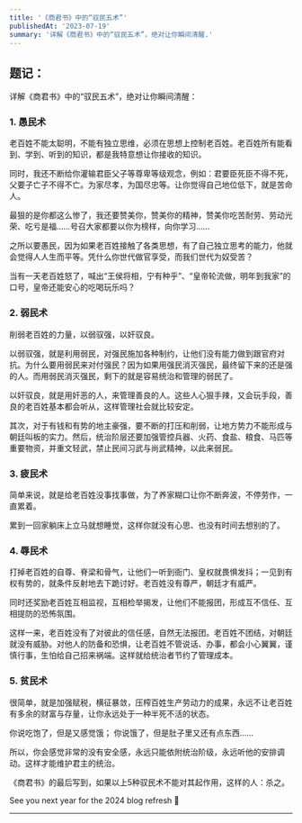 ```yaml
---
title: '《商君书》中的“驭民五术”'
publishedAt: '2023-07-19'
summary: '详解《商君书》中的“驭民五术”，绝对让你瞬间清醒.'
---
```


## 题记：

详解《商君书》中的“驭民五术”，绝对让你瞬间清醒：

### 1. 愚民术

老百姓不能太聪明，不能有独立思维，必须在思想上控制老百姓。老百姓所有能看到、学到、听到的知识，都是我特意想让你接收的知识。

同时，我还不断给你灌输君臣父子等尊卑等级观念，例如：君要臣死臣不得不死，父要子亡子不得不亡。为家尽孝，为国尽忠等。让你觉得自己地位低下，就是苦命人。

最狠的是你都这么惨了，我还要赞美你，赞美你的精神，赞美你吃苦耐劳、劳动光荣、吃亏是福……号召大家都要以你为榜样，向你学习……

之所以要愚民，因为如果老百姓接触了各类思想，有了自己独立思考的能力，他就会觉得人人生而平等。凭什么你世代做官享受，而我们世代为奴受苦？

当有一天老百姓怒了，喊出“王侯将相，宁有种乎”、“皇帝轮流做，明年到我家”的口号，皇帝还能安心的吃喝玩乐吗？

### 2. 弱民术

削弱老百姓的力量，以弱驭强，以奸驭良。

以弱驭强，就是利用弱民，对强民施加各种制约，让他们没有能力做到跟官府对抗。为什么要用弱民来对付强民？因为如果用强民消灭强民，最终留下来的还是强的人。而用弱民消灭强民，剩下的就是容易统治和管理的弱民了。

以奸驭良，就是用奸恶的人，来管理善良的人。这些人心狠手辣，又会玩手段，善良的老百姓基本都会听从，这样管理社会就比较安定。

其次，对于有钱和有势的地主豪强，要不断的打压和削弱，让地方势力不能形成与朝廷叫板的实力。然后，统治阶层还要加强管控兵器、火药、食盐、粮食、马匹等重要物资，并重文轻武，禁止民间习武与尚武精神，以此来弱民。

### 3. 疲民术

简单来说，就是给老百姓没事找事做，为了养家糊口让你不断奔波，不停劳作，一直累着。

累到一回家躺床上立马就想睡觉，这样你就没有心思、也没有时间去想别的了。

### 4. 辱民术

打掉老百姓的自尊、脊梁和骨气，让他们一听到衙门、皇权就畏惧发抖；一见到有权有势的，就条件反射地去下跪讨好。老百姓没有尊严，朝廷才有威严。

同时还奖励老百姓互相监视，互相检举揭发，让他们不能报团，形成互不信任、互相提防的恐怖氛围。

这样一来，老百姓没有了对彼此的信任感，自然无法报团。老百姓不团结，对朝廷就没有威胁。对他人的防备和恐惧，让老百姓不管说话、办事，都会小心翼翼，谨慎行事，生怕给自己招来祸端。这样就给统治者节约了管理成本。

### 5. 贫民术

很简单，就是加强赋税，横征暴敛，压榨百姓生产劳动力的成果，永远不让老百姓有多余的财富与存量，让你永远处于一种半死不活的状态。

你说吃饱了，但是又感觉饿；
你说饿了，但是肚子里又还有点东西……

所以，你会感觉非常的没有安全感，永远只能依附统治阶级，永远听他的安排调动。这样才能维护君主的统治。

《商君书》的最后写到，如果以上5种驭民术不能对其起作用，这样的人：杀之。


See you next year for the 2024 blog refresh 🫡

---

